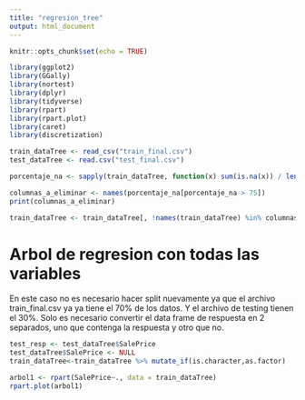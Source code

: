 ```yaml
---
title: "regresion_tree"
output: html_document
---
```

```r
knitr::opts_chunk$set(echo = TRUE)
```

```r
library(ggplot2)
library(GGally)
library(nortest)
library(dplyr)
library(tidyverse)
library(rpart)
library(rpart.plot)
library(caret)
library(discretization)
```

```r
train_dataTree <- read_csv("train_final.csv")
test_dataTree <- read.csv("test_final.csv")
```

```r
porcentaje_na <- sapply(train_dataTree, function(x) sum(is.na(x)) / length(x)) * 100

columnas_a_eliminar <- names(porcentaje_na[porcentaje_na > 75])
print(columnas_a_eliminar)

train_dataTree <- train_dataTree[, !names(train_dataTree) %in% columnas_a_eliminar]
```

# Arbol de regresion con todas las variables 
En este caso no es necesario hacer split nuevamente ya que el archivo train_final.csv ya ya tiene el 70% de los datos. Y el archivo de testing tienen el 30%. Solo es necesario convertir el data frame de respuesta en 2 separados, uno que contenga la respuesta y otro que no.

```r

test_resp <- test_dataTree$SalePrice
test_dataTree$SalePrice <- NULL
train_dataTree<-train_dataTree %>% mutate_if(is.character,as.factor)

arbol1 <- rpart(SalePrice~., data = train_dataTree)
rpart.plot(arbol1)
```

